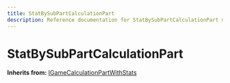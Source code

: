 ```yaml
---
title: StatBySubPartCalculationPart
description: Reference documentation for StatBySubPartCalculationPart meta class
---
```



# StatBySubPartCalculationPart

**Inherits from:** [IGameCalculationPartWithStats](/classes/igamecalculationpartwithstats)

<ClassDetails file="/db/classes/StatBySubPartCalculationPart.f13098ec7619.json" />
